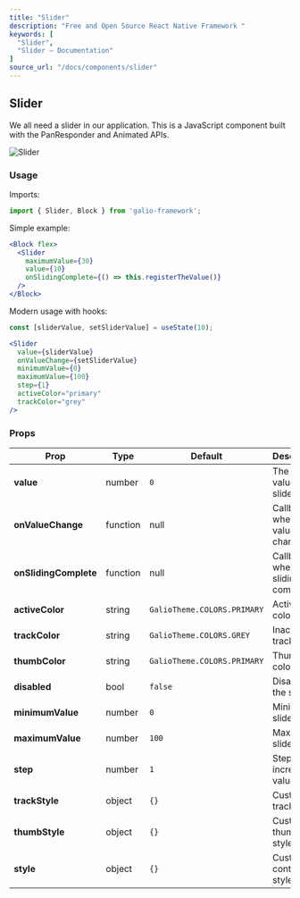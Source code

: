```yaml
---
title: "Slider"
description: "Free and Open Source React Native Framework "
keywords: [
  "Slider",
  "Slider – Documentation"
]
source_url: "/docs/components/slider"
---
```


## Slider

We all need a slider in our application. This is a JavaScript component built with the PanResponder and Animated APIs.

![Slider](/img/docs/slider/slider.png)

### Usage

Imports:

```jsx
import { Slider, Block } from 'galio-framework';
```

Simple example:

```jsx
<Block flex>
  <Slider
    maximumValue={30}
    value={10}
    onSlidingComplete={() => this.registerTheValue()}
  />
</Block>
```

Modern usage with hooks:

```jsx
const [sliderValue, setSliderValue] = useState(10);

<Slider
  value={sliderValue}
  onValueChange={setSliderValue}
  minimumValue={0}
  maximumValue={100}
  step={1}
  activeColor="primary"
  trackColor="grey"
/>
```

### Props

| Prop             | Type      | Default                        | Description                                                                                      |
| ---------------- | --------- | ------------------------------ | ------------------------------------------------------------------------------------------------ |
| **value**        | number    | `0`                            | The current value of the slider                                                                  |
| **onValueChange**| function  | null                           | Callback when slider value changes                                                               |
| **onSlidingComplete** | function | null                      | Callback when sliding is complete                                                                |
| **activeColor**  | string    | `GalioTheme.COLORS.PRIMARY`    | Active track color                                                                               |
| **trackColor**   | string    | `GalioTheme.COLORS.GREY`       | Inactive track color                                                                             |
| **thumbColor**   | string    | `GalioTheme.COLORS.PRIMARY`    | Thumb color                                                                                      |
| **disabled**     | bool      | `false`                        | Disables the slider                                                                              |
| **minimumValue** | number    | `0`                            | Minimum slider value                                                                             |
| **maximumValue** | number    | `100`                          | Maximum slider value                                                                             |
| **step**         | number    | `1`                            | Step increment value                                                                             |
| **trackStyle**   | object    | `{}`                           | Custom track styles                                                                              |
| **thumbStyle**   | object    | `{}`                           | Custom thumb styles                                                                              |
| **style**        | object    | `{}`                           | Custom container styles                                                                          |
